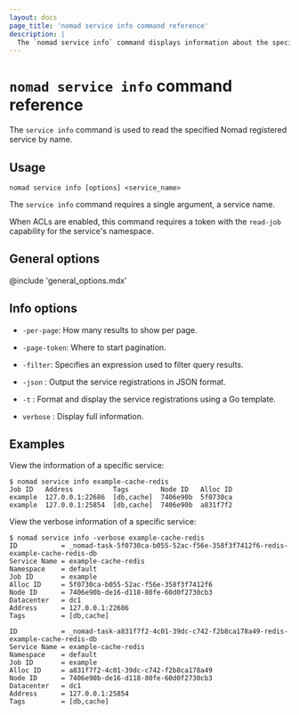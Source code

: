 ```yaml
---
layout: docs
page_title: 'nomad service info command reference'
description: |
  The `nomad service info` command displays information about the specified registered service. Search by service name to review namespace, job, allocation, node, datacenter, address, and tags.
---
```


# `nomad service info` command reference

The `service info` command is used to read the specified Nomad registered
service by name.

## Usage

```plaintext
nomad service info [options] <service_name>
```

The `service info` command requires a single argument, a service name.

When ACLs are enabled, this command requires a token with the `read-job`
capability for the service's namespace.

## General options

@include 'general_options.mdx'

## Info options

- `-per-page`: How many results to show per page.

- `-page-token`: Where to start pagination.

- `-filter`: Specifies an expression used to filter query results.

- `-json` : Output the service registrations in JSON format.

- `-t` : Format and display the service registrations using a Go template.

- `verbose` : Display full information.

## Examples

View the information of a specific service:

```shell-session
$ nomad service info example-cache-redis
Job ID   Address          Tags        Node ID   Alloc ID
example  127.0.0.1:22686  [db,cache]  7406e90b  5f0730ca
example  127.0.0.1:25854  [db,cache]  7406e90b  a831f7f2
```

View the verbose information of a specific service:

```shell-session
$ nomad service info -verbose example-cache-redis
ID           = _nomad-task-5f0730ca-b055-52ac-f56e-358f3f7412f6-redis-example-cache-redis-db
Service Name = example-cache-redis
Namespace    = default
Job ID       = example
Alloc ID     = 5f0730ca-b055-52ac-f56e-358f3f7412f6
Node ID      = 7406e90b-de16-d118-80fe-60d0f2730cb3
Datacenter   = dc1
Address      = 127.0.0.1:22686
Tags         = [db,cache]

ID           = _nomad-task-a831f7f2-4c01-39dc-c742-f2b8ca178a49-redis-example-cache-redis-db
Service Name = example-cache-redis
Namespace    = default
Job ID       = example
Alloc ID     = a831f7f2-4c01-39dc-c742-f2b8ca178a49
Node ID      = 7406e90b-de16-d118-80fe-60d0f2730cb3
Datacenter   = dc1
Address      = 127.0.0.1:25854
Tags         = [db,cache]
```

